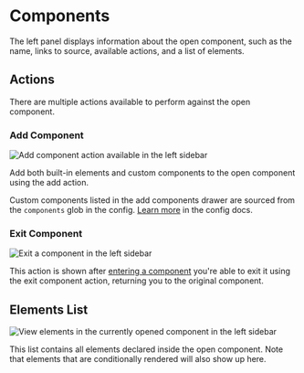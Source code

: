 # Components

The left panel displays information about the open component, such as the name,
links to source, available actions, and a list of elements.

## Actions

There are multiple actions available to perform against the open component.

### Add Component

![Add component action available in the left sidebar](/add-component-action.png)

Add both built-in elements and custom components to the open component using the
add action.

Custom components listed in the add components drawer are sourced from the
`components` glob in the config. [Learn more](/docs/api-reference/config) in the
config docs.

### Exit Component

![Exit a component in the left sidebar](/exit-component-action.png)

This action is shown after
[entering a component](/docs/basic-features/selection#enter-component) you're
able to exit it using the exit component action, returning you to the original
component.

## Elements List

![View elements in the currently opened component in the left sidebar](/elements-list.png)

This list contains all elements declared inside the open component. Note that
elements that are conditionally rendered will also show up here.
